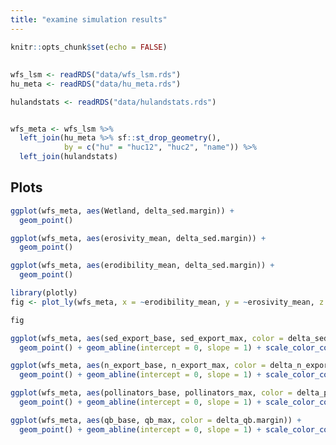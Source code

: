 ```yaml
---
title: "examine simulation results"
---
```


```r
knitr::opts_chunk$set(echo = FALSE)
```

## 

```r
wfs_lsm <- readRDS("data/wfs_lsm.rds")
hu_meta <- readRDS("data/hu_meta.rds")

hulandstats <- readRDS("data/hulandstats.rds")


wfs_meta <- wfs_lsm %>% 
  left_join(hu_meta %>% sf::st_drop_geometry(), 
            by = c("hu" = "huc12", "huc2", "name")) %>%
  left_join(hulandstats)

```

## Plots

```r
ggplot(wfs_meta, aes(Wetland, delta_sed.margin)) + 
  geom_point()
```

```r
ggplot(wfs_meta, aes(erosivity_mean, delta_sed.margin)) + 
  geom_point()
```

```r
ggplot(wfs_meta, aes(erodibility_mean, delta_sed.margin)) + 
  geom_point()
```

```r
library(plotly)
fig <- plot_ly(wfs_meta, x = ~erodibility_mean, y = ~erosivity_mean, z = ~delta_sed.margin, color = ~delta_sed.margin, text = ~hu)

fig

```

```r
ggplot(wfs_meta, aes(sed_export_base, sed_export_max, color = delta_sed.margin)) + 
  geom_point() + geom_abline(intercept = 0, slope = 1) + scale_color_continuous(type="viridis")

```

```r
ggplot(wfs_meta, aes(n_export_base, n_export_max, color = delta_n_export.margin)) + 
  geom_point() + geom_abline(intercept = 0, slope = 1) + scale_color_continuous(type="viridis")

```

```r
ggplot(wfs_meta, aes(pollinators_base, pollinators_max, color = delta_pollinators.margin)) + 
  geom_point() + geom_abline(intercept = 0, slope = 1) + scale_color_continuous(type="viridis")

```

```r
ggplot(wfs_meta, aes(qb_base, qb_max, color = delta_qb.margin)) + 
  geom_point() + geom_abline(intercept = 0, slope = 1) + scale_color_continuous(type="viridis")

```